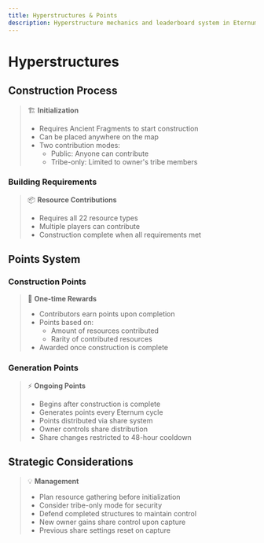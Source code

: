 ```yaml
---
title: Hyperstructures & Points
description: Hyperstructure mechanics and leaderboard system in Eternum
---
```


# Hyperstructures

## Construction Process

> 🏗️ **Initialization**
>
> - Requires Ancient Fragments to start construction
> - Can be placed anywhere on the map
> - Two contribution modes:
>   - Public: Anyone can contribute
>   - Tribe-only: Limited to owner's tribe members

### Building Requirements

> 📦 **Resource Contributions**
>
> - Requires all 22 resource types
> - Multiple players can contribute
> - Construction complete when all requirements met

## Points System

### Construction Points

> 🎯 **One-time Rewards**
>
> - Contributors earn points upon completion
> - Points based on:
>   - Amount of resources contributed
>   - Rarity of contributed resources
> - Awarded once construction is complete

### Generation Points

> ⚡ **Ongoing Points**
>
> - Begins after construction is complete
> - Generates points every Eternum cycle
> - Points distributed via share system
> - Owner controls share distribution
> - Share changes restricted to 48-hour cooldown

## Strategic Considerations

> 💡 **Management**
>
> - Plan resource gathering before initialization
> - Consider tribe-only mode for security
> - Defend completed structures to maintain control
> - New owner gains share control upon capture
> - Previous share settings reset on capture
